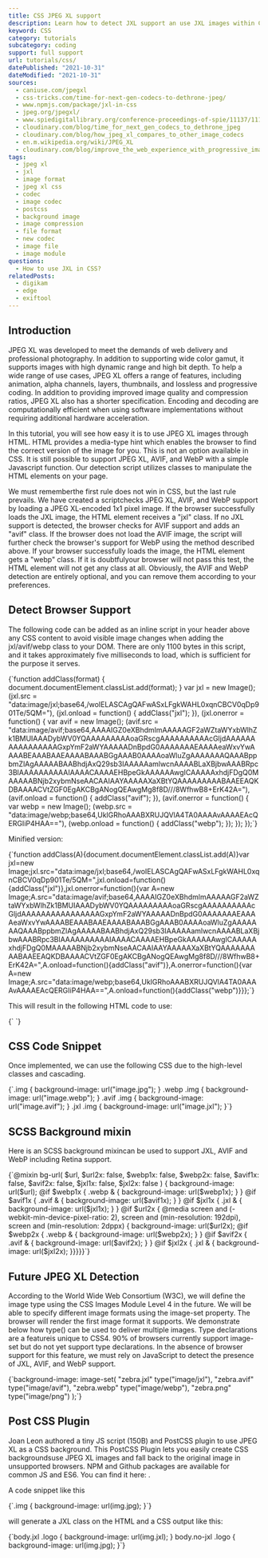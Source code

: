 ```yaml
---
title: CSS JPEG XL support
description: Learn how to detect JXL support an use JXL images within CSS, like for background images.
keyword: CSS
category: tutorials
subcategory: coding
support: full support
url: tutorials/css/
datePublished: "2021-10-31"
dateModified: "2021-10-31"
sources:
  - caniuse.com/jpegxl
  - css-tricks.com/time-for-next-gen-codecs-to-dethrone-jpeg/
  - www.npmjs.com/package/jxl-in-css
  - jpeg.org/jpegxl/
  - www.spiedigitallibrary.org/conference-proceedings-of-spie/11137/111370K/JPEG-XL-next-generation-image-compression-architecture-and-coding-tools/10.1117/12.2529237.full?SSO=1
  - cloudinary.com/blog/time_for_next_gen_codecs_to_dethrone_jpeg
  - cloudinary.com/blog/how_jpeg_xl_compares_to_other_image_codecs
  - en.m.wikipedia.org/wiki/JPEG_XL
  - cloudinary.com/blog/improve_the_web_experience_with_progressive_image_decoding
tags:
  - jpeg xl
  - jxl
  - image format
  - jpeg xl css
  - codec
  - image codec
  - postcss
  - background image
  - image compression
  - file format
  - new codec
  - image file
  - image module
questions:
  - How to use JXL in CSS?
relatedPosts:
  - digikam
  - edge
  - exiftool
---
```


## Introduction

JPEG XL was developed to meet the demands of web delivery and professional photography. In addition to supporting wide color gamut, it supports images with high dynamic range and high bit depth. To help a wide range of use cases, JPEG XL offers a range of features, including animation, alpha channels, layers, thumbnails, and lossless and progressive coding. In addition to providing improved image quality and compression ratios, JPEG XL also has a shorter specification. Encoding and decoding are computationally efficient when using software implementations without requiring additional hardware acceleration.

In this tutorial, you will see how easy it is to use JPEG XL images through HTML. HTML provides a media-type hint which enables the browser to find the correct version of the image for you. This is not an option available in CSS. It is still possible to support JPEG XL, AVIF, and WebP with a simple Javascript function. Our detection script utilizes classes to manipulate the HTML elements on your page.

We must rememberthe first rule does not win in CSS, but the last rule prevails. We have created a scriptchecks JPEG XL, AVIF, and WebP support by loading a JPEG XL-encoded 1x1 pixel image. If the browser successfully loads the JXL image, the HTML element receives a "jxl" class. If no JXL support is detected, the browser checks for AVIF support and adds an "avif" class. If the browser does not load the AVIF image, the script will further check the browser's support for WebP using the method described above. If your browser successfully loads the image, the HTML element gets a "webp" class. If it is doubtfulyour browser will not pass this test, the HTML element will not get any class at all. Obviously, the AVIF and WebP detection are entirely optional, and you can remove them according to your preferences.

## Detect Browser Support

The following code can be added as an inline script in your header above any CSS content to avoid visible image changes when adding the jxl/avif/webp class to your DOM. There are only 1100 bytes in this script, and it takes approximately five milliseconds to load, which is sufficient for the purpose it serves.

<Syntax language="javascript">
  {`function addClass(format) {
    document.documentElement.classList.add(format);
}
var jxl = new Image();
(jxl.src =
    "data:image/jxl;base64,/woIELASCAgQAFwASxLFgkWAHL0xqnCBCV0qDp901Te/5QM="),
(jxl.onload = function() {
    addClass("jxl");
}),
(jxl.onerror = function() {
    var avif = new Image();
    (avif.src =
        "data:image/avif;base64,AAAAIGZ0eXBhdmlmAAAAAGF2aWZtaWYxbWlhZk1BMUIAAADybWV0YQAAAAAAAAAoaGRscgAAAAAAAAAAcGljdAAAAAAAAAAAAAAAAGxpYmF2aWYAAAAADnBpdG0AAAAAAAEAAAAeaWxvYwAAAABEAAABAAEAAAABAAABGgAAAB0AAAAoaWluZgAAAAAAAQAAABppbmZlAgAAAAABAABhdjAxQ29sb3IAAAAAamlwcnAAAABLaXBjbwAAABRpc3BlAAAAAAAAAAIAAAACAAAAEHBpeGkAAAAAAwgICAAAAAxhdjFDgQ0MAAAAABNjb2xybmNseAACAAIAAYAAAAAXaXBtYQAAAAAAAAABAAEEAQKDBAAAACVtZGF0EgAKCBgANogQEAwgMg8f8D///8WfhwB8+ErK42A="),
    (avif.onload = function() {
        addClass("avif");
    }),
    (avif.onerror = function() {
        var webp = new Image();
        (webp.src =
            "data:image/webp;base64,UklGRhoAAABXRUJQVlA4TA0AAAAvAAAAEAcQERGIiP4HAA=="),
        (webp.onload = function() {
            addClass("webp");
        });
    });
});`}
</Syntax>

Minified version:

<Syntax language="javascript">
  {`function addClass(A){document.documentElement.classList.add(A)}var jxl=new Image;jxl.src="data:image/jxl;base64,/woIELASCAgQAFwASxLFgkWAHL0xqnCBCV0qDp901Te/5QM=",jxl.onload=function(){addClass("jxl")},jxl.onerror=function(){var A=new Image;A.src="data:image/avif;base64,AAAAIGZ0eXBhdmlmAAAAAGF2aWZtaWYxbWlhZk1BMUIAAADybWV0YQAAAAAAAAAoaGRscgAAAAAAAAAAcGljdAAAAAAAAAAAAAAAAGxpYmF2aWYAAAAADnBpdG0AAAAAAAEAAAAeaWxvYwAAAABEAAABAAEAAAABAAABGgAAAB0AAAAoaWluZgAAAAAAAQAAABppbmZlAgAAAAABAABhdjAxQ29sb3IAAAAAamlwcnAAAABLaXBjbwAAABRpc3BlAAAAAAAAAAIAAAACAAAAEHBpeGkAAAAAAwgICAAAAAxhdjFDgQ0MAAAAABNjb2xybmNseAACAAIAAYAAAAAXaXBtYQAAAAAAAAABAAEEAQKDBAAAACVtZGF0EgAKCBgANogQEAwgMg8f8D///8WfhwB8+ErK42A=",A.onload=function(){addClass("avif")},A.onerror=function(){var A=new Image;A.src="data:image/webp;base64,UklGRhoAAABXRUJQVlA4TA0AAAAvAAAAEAcQERGIiP4HAA==",A.onload=function(){addClass("webp")}}};`}
</Syntax>

This will result in the following HTML code to use:

<Syntax language="html">
  {`<html></html> <!-- no class at all, you have to use jpg (oh god)-->
<html class="webp"></html> <!-- you can use webp -->
<html class="avif"></html> <!-- you can use avif -->
<html class="jxl"></html> <!-- you can use jxl (yeah!) -->`}
</Syntax>

## CSS Code Snippet

Once implemented, we can use the following CSS due to the high-level classes and cascading.

<Syntax language="css">
  {`.img {
  background-image: url("image.jpg");
}
.webp .img {
  background-image: url("image.webp");
}
.avif .img {
  background-image: url("image.avif");
}
.jxl .img {
  background-image: url("image.jxl");
}`}
</Syntax>

## SCSS Background mixin

Here is an SCSS background mixincan be used to support JXL, AVIF and WebP including Retina support.

<Syntax language="scss">
  {`@mixin bg-url(
  $url,
  $url2x: false,
  $webp1x: false,
  $webp2x: false,
  $avif1x: false,
  $avif2x: false,
  $jxl1x: false,
  $jxl2x: false
) {
  background-image: url($url);
  @if $webp1x {
    .webp & {
      background-image: url($webp1x);
    }
  }
  @if $avif1x {
    .avif & {
      background-image: url($avif1x);
    }
  }
  @if $jxl1x {
    .jxl & {
      background-image: url($jxl1x);
    }
  }
@if $url2x {
    @media screen and (-webkit-min-device-pixel-ratio: 2),
      screen and (min-resolution: 192dpi),
      screen and (min-resolution: 2dppx) {
      background-image: url($url2x);
@if $webp2x {
        .webp & {
          background-image: url($webp2x);
}
}
@if $avif2x {
        .avif & {
          background-image: url($avif2x);
}
}
@if $jxl2x {
        .jxl & {
          background-image: url($jxl2x);
}}}}}`}
</Syntax>

## Future JPEG XL Detection

According to the World Wide Web Consortium (W3C), we will define the image type using the CSS Images Module Level 4 in the future. We will be able to specify different image formats using the image-set property. The browser will render the first image format it supports. We demonstrate below how type() can be used to deliver multiple images.
Type declarations are a featureis unique to CSS4. 90% of browsers currently support image-set but do not yet support type declarations. In the absence of browser support for this feature, we must rely on JavaScript to detect the presence of JXL, AVIF, and WebP support.

<Syntax language="css">
  {`background-image:
  image-set(
    "zebra.jxl" type("image/jxl"),
    "zebra.avif" type("image/avif"),
    "zebra.webp" type("image/webp"),
    "zebra.png" type("image/png")
  );`}
</Syntax>

## Post CSS Plugin

Joan Leon authored a tiny JS script (150B) and PostCSS plugin to use JPEG XL as a CSS background. This PostCSS Plugin lets you easily create CSS backgroundsuse JPEG XL images and fall back to the original image in unsupported browsers. NPM and Github packages are available for common JS and ES6. You can find it here: <Link href="github.com/nucliweb/jxl-in-css" text="JXL in CSS PostCSS Plugin by Joan"/>.

A code snippet like this

<Syntax language="css">
  {`.img {
  background-image: url(img.jpg);
}`}
</Syntax>

will generate a JXL class on the HTML and a CSS output like this:

<Syntax language="css">
  {`body.jxl .logo {
  background-image: url(img.jxl);
}
body.no-jxl .logo {
  background-image: url(img.jpg);
}`}
</Syntax>
